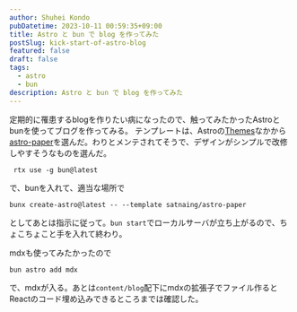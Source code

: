 ```yaml
---
author: Shuhei Kondo
pubDatetime: 2023-10-11 00:59:35+09:00
title: Astro と bun で blog を作ってみた
postSlug: kick-start-of-astro-blog
featured: false
draft: false
tags:
  - astro
  - bun
description: Astro と bun で blog を作ってみた
---
```


定期的に罹患するblogを作りたい病になったので、触ってみたかったAstroとbunを使ってブログを作ってみる。
テンプレートは、Astroの[Themes](https://astro.build/themes/)なかから[astro-paper](https://github.com/satnaing/astro-paper)を選んだ。わりとメンテされてそうで、デザインがシンプルで改修しやすそうなものを選んだ。

```
 rtx use -g bun@latest
```

で、bunを入れて、適当な場所で

```
bunx create-astro@latest -- --template satnaing/astro-paper
```

としてあとは指示に従って。`bun start`でローカルサーバが立ち上がるので、ちょこちょこと手を入れて終わり。

mdxも使ってみたかったので

```
bun astro add mdx
```

で、mdxが入る。あとは`content/blog`配下にmdxの拡張子でファイル作るとReactのコード埋め込みできるところまでは確認した。
